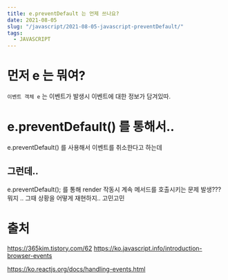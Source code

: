 ```yaml
---
title: e.preventDefault 는 언제 쓰나요?
date: 2021-08-05
slug: "/javascript/2021-08-05-javascript-preventDefault/"
tags:
  - JAVASCRIPT
---
```


# 먼저 e 는 뭐여?

`이벤트 객체 e` 는 이벤트가 발생시 이벤트에 대한 정보가 담겨있따.


# e.preventDefault() 를 통해서..

e.preventDefault() 를 사용해서 이벤트를 취소한다고 하는데


##  그런데.. 


e.preventDefault();
를 통해 render 작동시 계속 메서드를 호출시키는 문제 발생???
뭐지 .. 그때 상황을 어떻게 재현하지.. 고민고민



# 출처
https://365kim.tistory.com/62
https://ko.javascript.info/introduction-browser-events

https://ko.reactjs.org/docs/handling-events.html

